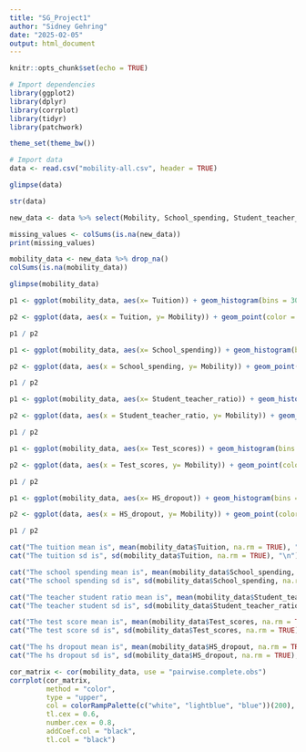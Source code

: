 ```yaml
---
title: "SG_Project1"
author: "Sidney Gehring"
date: "2025-02-05"
output: html_document
---
```


```r
knitr::opts_chunk$set(echo = TRUE)
```

```r
# Import dependencies
library(ggplot2)
library(dplyr)
library(corrplot)
library(tidyr)
library(patchwork)

theme_set(theme_bw())

# Import data
data <- read.csv("mobility-all.csv", header = TRUE)
```

```r
glimpse(data)
```

```r
str(data)
```


```r
new_data <- data %>% select(Mobility, School_spending, Student_teacher_ratio, Test_scores, HS_dropout, Colleges, Tuition, Graduation)

missing_values <- colSums(is.na(new_data))
print(missing_values)

```
```r
mobility_data <- new_data %>% drop_na()
colSums(is.na(mobility_data))
```

```r
glimpse(mobility_data)
```

```r
p1 <- ggplot(mobility_data, aes(x= Tuition)) + geom_histogram(bins = 30, fill = 'lightblue', color = 'black') + ggtitle("Tuition Distribution")

p2 <- ggplot(data, aes(x = Tuition, y= Mobility)) + geom_point(color = "lightblue") + ggtitle("Tuition vs Mobility")

p1 / p2
```



```r
p1 <- ggplot(mobility_data, aes(x= School_spending)) + geom_histogram(bins = 30, fill = 'lightblue', color = "black") + ggtitle("School Spending Distribution")

p2 <- ggplot(data, aes(x = School_spending, y= Mobility)) + geom_point(color = "lightblue")  + ggtitle("School Spending vs Mobility")

p1 / p2

```
```r
p1 <- ggplot(mobility_data, aes(x= Student_teacher_ratio)) + geom_histogram(bins = 30, fill = 'lightblue', color = "black") + ggtitle("Student Teacher Ratio Distribution")

p2 <- ggplot(data, aes(x = Student_teacher_ratio, y= Mobility)) + geom_point(color = "lightblue")  + ggtitle("Student Teacher Ratio vs Mobility")

p1 / p2

```
```r
p1 <- ggplot(mobility_data, aes(x= Test_scores)) + geom_histogram(bins = 30, fill = 'lightblue', color = "black") + ggtitle("Test Scores Distribution")

p2 <- ggplot(data, aes(x = Test_scores, y= Mobility)) + geom_point(color = "lightblue")  + ggtitle("Test Scores vs Mobility")

p1 / p2

```

```r
p1 <- ggplot(mobility_data, aes(x= HS_dropout)) + geom_histogram(bins = 30, fill = 'lightblue', color = "black") + ggtitle("HS Dropout Distribution")

p2 <- ggplot(data, aes(x = HS_dropout, y= Mobility)) + geom_point(color = "lightblue")  + ggtitle("HS Dropout vs Mobility")

p1 / p2
```

```r
cat("The tuition mean is", mean(mobility_data$Tuition, na.rm = TRUE), "\n")
cat("The tuition sd is", sd(mobility_data$Tuition, na.rm = TRUE), "\n")

cat("The school spending mean is", mean(mobility_data$School_spending, na.rm = TRUE), "\n")
cat("The school spending sd is", sd(mobility_data$School_spending, na.rm = TRUE), "\n")

cat("The teacher student ratio mean is", mean(mobility_data$Student_teacher_ratio, na.rm = TRUE), "\n")
cat("The teacher student sd is", sd(mobility_data$Student_teacher_ratio, na.rm = TRUE), "\n")

cat("The test score mean is", mean(mobility_data$Test_scores, na.rm = TRUE), "\n")
cat("The test score sd is", sd(mobility_data$Test_scores, na.rm = TRUE), "\n")

cat("The hs dropout mean is", mean(mobility_data$HS_dropout, na.rm = TRUE), "\n")
cat("The hs dropout sd is", sd(mobility_data$HS_dropout, na.rm = TRUE), "\n")

```
```r
cor_matrix <- cor(mobility_data, use = "pairwise.complete.obs") 
corrplot(cor_matrix, 
         method = "color",
         type = "upper",
         col = colorRampPalette(c("white", "lightblue", "blue"))(200),
         tl.cex = 0.6, 
         number.cex = 0.8,
         addCoef.col = "black",
         tl.col = "black")
```

